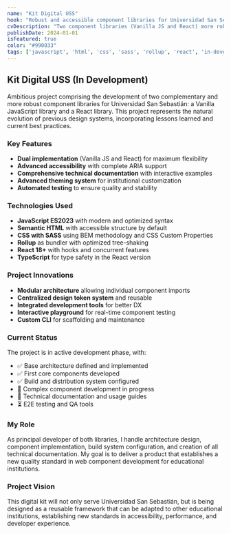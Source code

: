 ```yaml
---
name: "Kit Digital USS"
hook: "Robust and accessible component libraries for Universidad San Sebastián"
cvDescription: "Two component libraries (Vanilla JS and React) more robust and accessible. Development of both libraries and technical documentation."
publishDate: 2024-01-01
isFeatured: true
color: "#990033"
tags: ['javascript', 'html', 'css', 'sass', 'rollup', 'react', 'in-development']
---
```


## Kit Digital USS (In Development)

Ambitious project comprising the development of two complementary and more robust component libraries for Universidad San Sebastián: a Vanilla JavaScript library and a React library. This project represents the natural evolution of previous design systems, incorporating lessons learned and current best practices.

### Key Features

- **Dual implementation** (Vanilla JS and React) for maximum flexibility
- **Advanced accessibility** with complete ARIA support
- **Comprehensive technical documentation** with interactive examples
- **Advanced theming system** for institutional customization
- **Automated testing** to ensure quality and stability

### Technologies Used

- **JavaScript ES2023** with modern and optimized syntax
- **Semantic HTML** with accessible structure by default
- **CSS with SASS** using BEM methodology and CSS Custom Properties
- **Rollup** as bundler with optimized tree-shaking
- **React 18+** with hooks and concurrent features
- **TypeScript** for type safety in the React version

### Project Innovations

- **Modular architecture** allowing individual component imports
- **Centralized design token system** and reusable
- **Integrated development tools** for better DX
- **Interactive playground** for real-time component testing
- **Custom CLI** for scaffolding and maintenance

### Current Status

The project is in active development phase, with:
- ✅ Base architecture defined and implemented
- ✅ First core components developed
- ✅ Build and distribution system configured
- 🔄 Complex component development in progress
- 🔄 Technical documentation and usage guides
- ⏳ E2E testing and QA tools

### My Role

As principal developer of both libraries, I handle architecture design, component implementation, build system configuration, and creation of all technical documentation. My goal is to deliver a product that establishes a new quality standard in web component development for educational institutions.

### Project Vision

This digital kit will not only serve Universidad San Sebastián, but is being designed as a reusable framework that can be adapted to other educational institutions, establishing new standards in accessibility, performance, and developer experience.